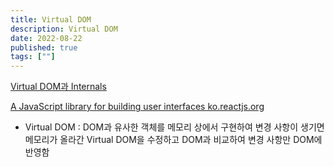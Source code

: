 ```yaml
---
title: Virtual DOM
description: Virtual DOM
date: 2022-08-22
published: true
tags: [""]
---
```


[Virtual DOM과 Internals](https://ko.reactjs.org/docs/faq-internals.html)

[A JavaScript library for building user interfaces
ko.reactjs.org](https://ko.reactjs.org/docs/faq-internals.html)

- Virtual DOM : DOM과 유사한 객체를 메모리 상에서 구현하여 변경 사항이 생기면 메모리가 올라간 Virtual DOM을 수정하고 DOM과 비교하여 변경 사항만 DOM에 반영함
